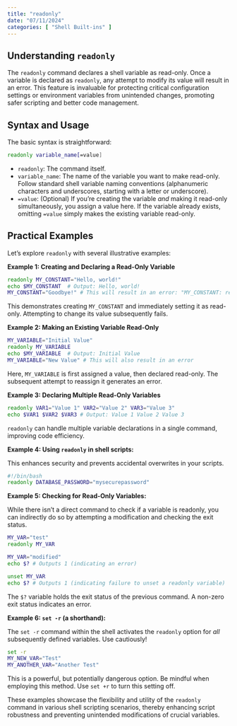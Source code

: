 ```yaml
---
title: "readonly"
date: "07/11/2024"
categories: [ "Shell Built-ins" ]
---
```

## Understanding `readonly`

The `readonly` command declares a shell variable as read-only. Once a variable is declared as `readonly`, any attempt to modify its value will result in an error. This feature is invaluable for protecting critical configuration settings or environment variables from unintended changes, promoting safer scripting and better code management.


## Syntax and Usage

The basic syntax is straightforward:

```bash
readonly variable_name[=value]
```

* `readonly`: The command itself.
* `variable_name`: The name of the variable you want to make read-only.  Follow standard shell variable naming conventions (alphanumeric characters and underscores, starting with a letter or underscore).
* `=value`:  (Optional)  If you're creating the variable *and* making it read-only simultaneously, you assign a value here.  If the variable already exists, omitting `=value` simply makes the existing variable read-only.


## Practical Examples

Let's explore `readonly` with several illustrative examples:

**Example 1: Creating and Declaring a Read-Only Variable**

```bash
readonly MY_CONSTANT="Hello, world!"
echo $MY_CONSTANT  # Output: Hello, world!
MY_CONSTANT="Goodbye!" # This will result in an error: "MY_CONSTANT: readonly variable"
```

This demonstrates creating `MY_CONSTANT` and immediately setting it as read-only.  Attempting to change its value subsequently fails.


**Example 2: Making an Existing Variable Read-Only**

```bash
MY_VARIABLE="Initial Value"
readonly MY_VARIABLE
echo $MY_VARIABLE  # Output: Initial Value
MY_VARIABLE="New Value" # This will also result in an error
```

Here, `MY_VARIABLE` is first assigned a value, then declared read-only.  The subsequent attempt to reassign it generates an error.


**Example 3: Declaring Multiple Read-Only Variables**

```bash
readonly VAR1="Value 1" VAR2="Value 2" VAR3="Value 3"
echo $VAR1 $VAR2 $VAR3 # Output: Value 1 Value 2 Value 3
```

`readonly` can handle multiple variable declarations in a single command, improving code efficiency.


**Example 4: Using `readonly` in shell scripts:**

This enhances security and prevents accidental overwrites in your scripts.

```bash
#!/bin/bash
readonly DATABASE_PASSWORD="mysecurepassword"

```


**Example 5: Checking for Read-Only Variables:**

While there isn't a direct command to check if a variable is readonly, you can indirectly do so by attempting a modification and checking the exit status.

```bash
MY_VAR="test"
readonly MY_VAR

MY_VAR="modified"
echo $? # Outputs 1 (indicating an error)

unset MY_VAR
echo $? # Outputs 1 (indicating failure to unset a readonly variable)

```

The `$?` variable holds the exit status of the previous command.  A non-zero exit status indicates an error.


**Example 6:  `set -r` (a shorthand):**

The `set -r` command within the shell activates the `readonly` option for *all* subsequently defined variables.   Use cautiously!


```bash
set -r
MY_NEW_VAR="Test"
MY_ANOTHER_VAR="Another Test"

```

This is a powerful, but potentially dangerous option.  Be mindful when employing this method.  Use `set +r` to turn this setting off.


These examples showcase the flexibility and utility of the `readonly` command in various shell scripting scenarios, thereby enhancing script robustness and preventing unintended modifications of crucial variables.

